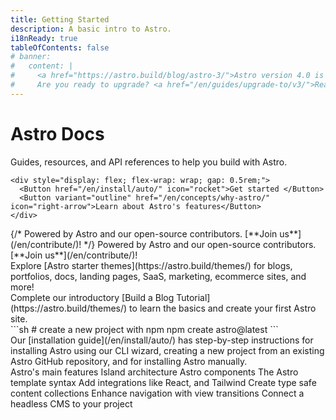```yaml
---
title: Getting Started
description: A basic intro to Astro.
i18nReady: true
tableOfContents: false
# banner:
#   content: |
#     <a href="https://astro.build/blog/astro-3/">Astro version 4.0 is here!</a>
#     Are you ready to upgrade? <a href="/en/guides/upgrade-to/v3/">Read our upgrade guide</a>.
---
```



<Hero>
  <Fragment slot="hero-content">
    <h1>Astro Docs</h1>
    <p>Guides, resources, and API references to help you build with Astro.</p>

    <div style="display: flex; flex-wrap: wrap; gap: 0.5rem;">
      <Button href="/en/install/auto/" icon="rocket">Get started </Button>
      <Button variant="outline" href="/en/concepts/why-astro/" icon="right-arrow">Learn about Astro's features</Button>
    </div>
  </Fragment>
  <Fragment slot="hero-facepile">
    {/* Powered by Astro and our open-source contributors. [**Join us**](/en/contribute/)! */}
    Powered by Astro and our open-source contributors. [**Join us**](/en/contribute/)!
  </Fragment>
</Hero>

<LandingContent>
  <CardGrid>
  <Card title="What will you build with Astro?" icon="laptop">
    <div>
      Explore [Astro starter themes](https://astro.build/themes/) for blogs, portfolios, docs, landing pages, SaaS, marketing, ecommerce sites, and more!
    </div>
  </Card>
  <Card title="Take a guided tour" icon="star">
    <div>
      Complete our introductory [Build a Blog Tutorial](https://astro.build/themes/) to learn the basics and create your first Astro site.
    </div>
  </Card>
  </CardGrid>
  <Card title="Start a new project" icon="rocket">
    <div class="card-split not-content">
      <div>
        ```sh
        # create a new project with npm
        npm create astro@latest
        ```
      </div>
      <div>
        Our [installation guide](/en/install/auto/) has step-by-step instructions for installing Astro using our CLI wizard, creating a new project from an existing Astro GitHub repository, and for installing Astro manually.
      </div>
    </div>
  </Card>
  <CardGrid>
    <Card title="Learn" icon="open-book">
      <List>
        <Link href="/en/concepts/why-astro/">Astro's main features</Link>
        <Link href="/en/concepts/islands/">Island architecture</Link>
        <Link href="/en/core-concepts/astro-components/">Astro components</Link>
        <Link href="/en/core-concepts/astro-syntax/">The Astro template syntax</Link>
      </List>
    </Card>
    <Card title="Extend" icon="puzzle">
      <List>
        <Link href="/en/guides/integrations-guide/">Add integrations like React, and Tailwind</Link>
        <Link href="/en/guides/content-collections/">Create type safe content collections</Link>
        <Link href="/en/guides/view-transitions/">Enhance navigation with view transitions</Link>
        <Link href="/en/guides/cms/">Connect a headless CMS to your project</Link>
      </List>
    </Card>
  </CardGrid>
  <Discord title="Have a question or want to get involved?" cta="Join our Discord"/>
</LandingContent>
